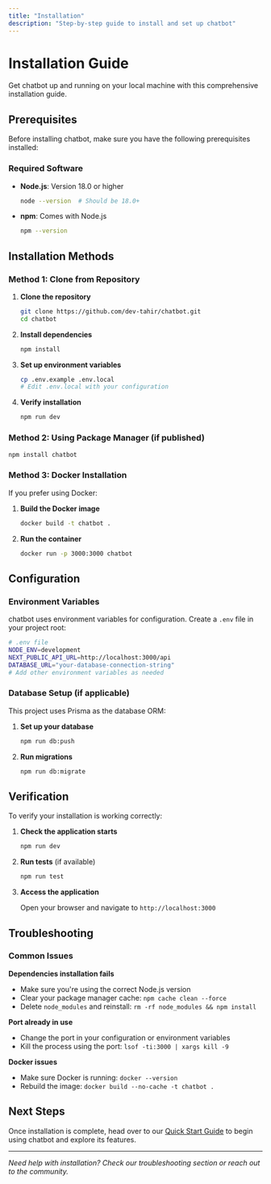 ```yaml
---
title: "Installation"
description: "Step-by-step guide to install and set up chatbot"
---
```


# Installation Guide

Get chatbot up and running on your local machine with this comprehensive installation guide.

## Prerequisites

Before installing chatbot, make sure you have the following prerequisites installed:

### Required Software

- **Node.js**: Version 18.0 or higher
  ```bash
  node --version  # Should be 18.0+
  ```

- **npm**: Comes with Node.js
  ```bash
  npm --version
  ```



## Installation Methods

### Method 1: Clone from Repository

1. **Clone the repository**
   ```bash
   git clone https://github.com/dev-tahir/chatbot.git
   cd chatbot
   ```

2. **Install dependencies**
   ```bash
   npm install
   ```


3. **Set up environment variables**
   ```bash
   cp .env.example .env.local
   # Edit .env.local with your configuration
   ```


4. **Verify installation**
   ```bash
   npm run dev
   ```

### Method 2: Using Package Manager (if published)

```bash
npm install chatbot
```


### Method 3: Docker Installation

If you prefer using Docker:

1. **Build the Docker image**
   ```bash
   docker build -t chatbot .
   ```

2. **Run the container**
   ```bash
   docker run -p 3000:3000 chatbot
   ```


## Configuration

### Environment Variables

chatbot uses environment variables for configuration. Create a `.env` file in your project root:

```bash
# .env file
NODE_ENV=development
NEXT_PUBLIC_API_URL=http://localhost:3000/api
DATABASE_URL="your-database-connection-string"
# Add other environment variables as needed
```

### Database Setup (if applicable)


This project uses Prisma as the database ORM:

1. **Set up your database**
   ```bash
   npm run db:push
   ```

2. **Run migrations**
   ```bash
   npm run db:migrate
   ```


## Verification

To verify your installation is working correctly:

1. **Check the application starts**
   ```bash
   npm run dev
   ```

2. **Run tests** (if available)
   ```bash
   npm run test
   ```

3. **Access the application**
   
   Open your browser and navigate to `http://localhost:3000`
   

## Troubleshooting

### Common Issues

**Dependencies installation fails**
- Make sure you're using the correct Node.js version
- Clear your package manager cache: `npm cache clean --force`
- Delete `node_modules` and reinstall: `rm -rf node_modules && npm install`

**Port already in use**
- Change the port in your configuration or environment variables
- Kill the process using the port: `lsof -ti:3000 | xargs kill -9`


**Docker issues**
- Make sure Docker is running: `docker --version`
- Rebuild the image: `docker build --no-cache -t chatbot .`


## Next Steps

Once installation is complete, head over to our [Quick Start Guide](/quickstart) to begin using chatbot and explore its features.

---

*Need help with installation? Check our troubleshooting section or reach out to the community.*